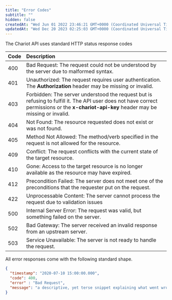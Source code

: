 ```yaml
---
title: "Error Codes"
subtitle: ""
hidden: false
createdAt: "Wed Jun 01 2022 23:46:21 GMT+0000 (Coordinated Universal Time)"
updatedAt: "Wed Dec 20 2023 02:25:03 GMT+0000 (Coordinated Universal Time)"
---
```

The Chariot API uses standard HTTP status response codes

| Code | Description                                                                                                                                                                               |
| :--- | :---------------------------------------------------------------------------------------------------------------------------------------------------------------------------------------- |
| 400  | Bad Request: The request could not be understood by the server due to malformed syntax.                                                                                                   |
| 401  | Unauthorized: The request requires user authentication. The **Authorization** header may be missing or invalid.                                                                           |
| 403  | Forbidden: The server understood the request but is refusing to fulfill it. The API user does not have correct permissions or the **x-chariot-api-key** header may be missing or invalid. |
| 404  | Not Found: The resource requested does not exist or was not found.                                                                                                                        |
| 405  | Method Not Allowed: The method/verb specified in the request is not allowed for the resource.                                                                                             |
| 409  | Conflict: The request conflicts with the current state of the target resource.                                                                                                            |
| 410  | Gone: Access to the target resource is no longer available as the resource may have expired.                                                                                              |
| 412  | Precondition Failed: The server does not meet one of the preconditions that the requester put on the request.                                                                             |
| 422  | Unprocessable Content: The server cannot process the request due to validation issues                                                                                                     |
| 500  | Internal Server Error: The request was valid, but something failed on the server.                                                                                                         |
| 502  | Bad Gateway: The server received an invalid response from an upstream server.                                                                                                             |
| 503  | Service Unavailable: The server is not ready to handle the request.                                                                                                                       |

<Aside>
  All error responses come with the following standard shape.

  ```json Error Response
  {
    "timestamp": "2020-07-10 15:00:00.000",
    "code": 400,
    "error" : "Bad Request",
    "message": "a descriptive, yet terse snippet explaining what went wrong"
  }
  ```
</Aside>
